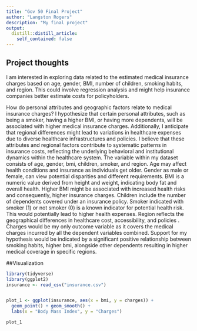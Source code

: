 ```yaml
---
title: "Gov 50 Final Project"
author: "Langston Rogers"
description: "My final project"
output:
  distill::distill_article:
    self_contained: false
---
```




## Project thoughts

I am interested in exploring data related to the estimated medical insurance charges based on age, gender, BMI, number of children, smoking habits, and region. This could involve regression analysis and might help insurance companies better estimate costs for policyholders.

How do personal attributes and geographic factors relate to medical insurance charges? I hypothesize that certain personal attributes, such as being a smoker, having a higher BMI, or having more dependents, will be associated with higher medical insurance charges. Additionally, I anticipate that regional differences might lead to variations in healthcare expenses due to diverse healthcare infrastructures and policies. I believe that these attributes and regional factors contribute to systematic patterns in insurance costs, reflecting the underlying behavioral and institutional dynamics within the healthcare system. The variable within my dataset consists of age, gender, bmi, children, smoker, and region. Age may affect health conditions and insurance as individuals get older. Gender as male or female, can view potential disparities and different requirements. BMI is a  numeric value derived from height and weight, indicating body fat and overall health. Higher BMI might be associated with increased health risks and consequently, higher insurance charges. Children include the number of dependents covered under an insurance policy. Smoker indicated with smoker (1) or not smoker (0) is a known indicator for potential health risk. This would potentially lead to higher health expenses. Region reflects the geographical differences in healthcare cost, accessibility, and policies . Charges would be my only outcome variable as it covers the medical charges incurred by all the dependent variables combined. Support for my hypothesis would be indicated by a significant positive relationship between smoking habits, higher bmi, alongside other dependents resulting in higher medical coverage in specific regions. 

##Visualization
```r
library(tidyverse)
library(ggplot2)
insurance <- read_csv("insurance.csv")


plot_1 <- ggplot(insurance, aes(x = bmi, y = charges)) +
  geom_point() + geom_smooth() +
  labs(x = "Body Mass Index", y = "Charges")

plot_1




  


```

